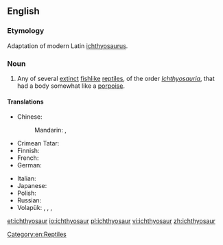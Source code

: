 ==English==

===Etymology===
Adaptation of modern Latin [[ichthyosaurus]].

===Noun===
{{wikipedia}}
{{en-noun|pl2=ichthyosauri}}

# Any of several [[extinct]] [[fishlike]] [[reptile]]s, of the order ''[[Ichthyosauria]]'', that had a body somewhat like a [[porpoise]].

====Translations====
{{trans-top|extinct reptile}}
* Chinese:
*: Mandarin: {{t|zh|魚龍|sc=Hani}}, {{t|zh|鱼龙|tr=yúlóng|sc=Hani}}
* Crimean Tatar: {{tø|crh|ihtiozavr}}
* Finnish: {{t-|fi|kalalisko}}
* French: {{t+|fr|ichtyosaure|m}}
* German: {{t-|de|Ichthyosaurier|m}}
{{trans-mid}}
* Italian: {{t-|it|ittiosauro|m}}
* Japanese: {{t|ja|gyoryū|tr=ぎょりゅう|alt=魚竜|sc=Jpan}}
* Polish: {{t-|pl|ichtiozaur|m}}
* Russian: {{t|ru|ихтиозавр|m|sc=Cyrl|tr=ixtiozávr}}
* Volapük: {{qualifier|male or female}} {{t|vo|liktiosaur}}, {{qualifier|male}} {{t|vo|hiliktiosaur}}, {{qualifier|female}} {{t|vo|jiliktiosaur}}, {{qualifier|male or female offspring, young}} {{t|vo|liktiosaurül}}
{{trans-bottom}}

[[Category:en:Reptiles]]

[[et:ichthyosaur]]
[[io:ichthyosaur]]
[[pl:ichthyosaur]]
[[vi:ichthyosaur]]
[[zh:ichthyosaur]]